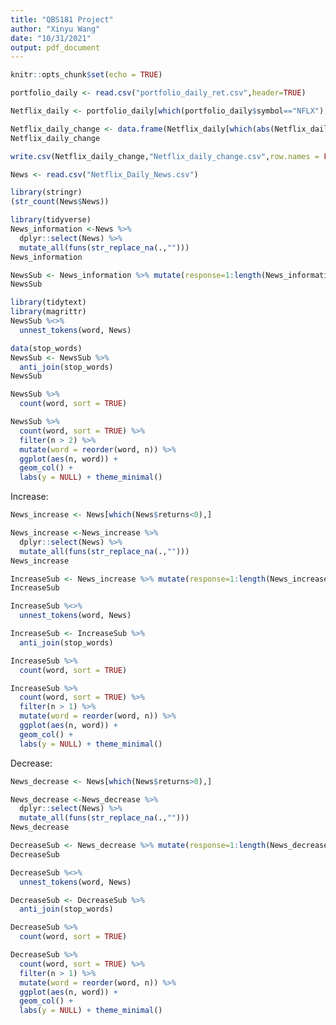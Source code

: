 ```yaml
---
title: "QBS181 Project"
author: "Xinyu Wang"
date: "10/31/2021"
output: pdf_document
---
```


```r
knitr::opts_chunk$set(echo = TRUE)
```

```r
portfolio_daily <- read.csv("portfolio_daily_ret.csv",header=TRUE)
```

```r
Netflix_daily <- portfolio_daily[which(portfolio_daily$symbol=="NFLX"),]
```

```r
Netflix_daily_change <- data.frame(Netflix_daily[which(abs(Netflix_daily$returns)>0.1),])
Netflix_daily_change
```

```r
write.csv(Netflix_daily_change,"Netflix_daily_change.csv",row.names = FALSE)
```

```r
News <- read.csv("Netflix_Daily_News.csv")
```

```r
library(stringr)
(str_count(News$News))
```

```r
library(tidyverse)
News_information <-News %>% 
  dplyr::select(News) %>% 
  mutate_all(funs(str_replace_na(.,"")))
News_information
```

```r
NewsSub <- News_information %>% mutate(response=1:length(News_information$News))
NewsSub
```

```r
library(tidytext)
library(magrittr)
NewsSub %<>% 
  unnest_tokens(word, News)
```

```r
data(stop_words)
NewsSub <- NewsSub %>%
  anti_join(stop_words)
NewsSub
```

```r
NewsSub %>%
  count(word, sort = TRUE) 
```

```r
NewsSub %>%
  count(word, sort = TRUE) %>%
  filter(n > 2) %>%
  mutate(word = reorder(word, n)) %>%
  ggplot(aes(n, word)) +
  geom_col() +
  labs(y = NULL) + theme_minimal()
```

Increase:

```r
News_increase <- News[which(News$returns<0),]
```

```r
News_increase <-News_increase %>% 
  dplyr::select(News) %>% 
  mutate_all(funs(str_replace_na(.,"")))
News_increase
```

```r
IncreaseSub <- News_increase %>% mutate(response=1:length(News_increase$News))
IncreaseSub
```

```r
IncreaseSub %<>% 
  unnest_tokens(word, News)
```

```r
IncreaseSub <- IncreaseSub %>%
  anti_join(stop_words)
```

```r
IncreaseSub %>%
  count(word, sort = TRUE) 
```

```r
IncreaseSub %>%
  count(word, sort = TRUE) %>%
  filter(n > 1) %>%
  mutate(word = reorder(word, n)) %>%
  ggplot(aes(n, word)) +
  geom_col() +
  labs(y = NULL) + theme_minimal()
```

Decrease:

```r
News_decrease <- News[which(News$returns>0),]
```

```r
News_decrease <-News_decrease %>% 
  dplyr::select(News) %>% 
  mutate_all(funs(str_replace_na(.,"")))
News_decrease
```

```r
DecreaseSub <- News_decrease %>% mutate(response=1:length(News_decrease$News))
DecreaseSub
```

```r
DecreaseSub %<>% 
  unnest_tokens(word, News)
```

```r
DecreaseSub <- DecreaseSub %>%
  anti_join(stop_words)
```

```r
DecreaseSub %>%
  count(word, sort = TRUE) 
```

```r
DecreaseSub %>%
  count(word, sort = TRUE) %>%
  filter(n > 1) %>%
  mutate(word = reorder(word, n)) %>%
  ggplot(aes(n, word)) +
  geom_col() +
  labs(y = NULL) + theme_minimal()
```
